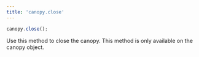 ```yaml
---
title: 'canopy.close'
---
```


<RequestExample>

```javascript index.js
canopy.close();
```

</RequestExample>
Use this method to close the canopy. This method is only available on the canopy object.



